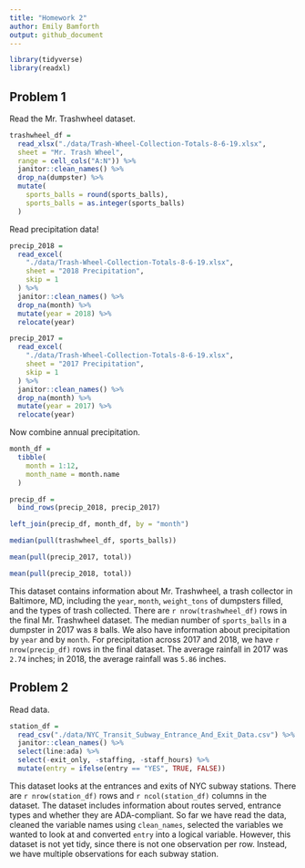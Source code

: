 ```yaml
---
title: "Homework 2"
author: Emily Bamforth
output: github_document
---
```


```r
library(tidyverse)
library(readxl)
```

## Problem 1

Read the Mr. Trashwheel dataset.

```r
trashwheel_df =
  read_xlsx("./data/Trash-Wheel-Collection-Totals-8-6-19.xlsx",
  sheet = "Mr. Trash Wheel",
  range = cell_cols("A:N")) %>% 
  janitor::clean_names() %>% 
  drop_na(dumpster) %>% 
  mutate(
    sports_balls = round(sports_balls),
    sports_balls = as.integer(sports_balls)
  )
```

Read precipitation data!

```r
precip_2018 =
  read_excel(
    "./data/Trash-Wheel-Collection-Totals-8-6-19.xlsx",
    sheet = "2018 Precipitation",
    skip = 1
  ) %>% 
  janitor::clean_names() %>% 
  drop_na(month) %>% 
  mutate(year = 2018) %>% 
  relocate(year)
```

```r
precip_2017 =
  read_excel(
    "./data/Trash-Wheel-Collection-Totals-8-6-19.xlsx",
    sheet = "2017 Precipitation",
    skip = 1
  ) %>% 
  janitor::clean_names() %>% 
  drop_na(month) %>% 
  mutate(year = 2017) %>% 
  relocate(year)
```

Now combine annual precipitation.

```r
month_df =
  tibble(
    month = 1:12,
    month_name = month.name
  )

precip_df =
  bind_rows(precip_2018, precip_2017)

left_join(precip_df, month_df, by = "month")
```

```r
median(pull(trashwheel_df, sports_balls))

mean(pull(precip_2017, total))

mean(pull(precip_2018, total))
```

This dataset contains information about Mr. Trashwheel, a trash collector in Baltimore, MD, including the `year`, `month`, `weight_tons` of dumpsters filled, and the types of trash collected. There are `r nrow(trashwheel_df)` rows in the final Mr. Trashwheel dataset. The median number of `sports_balls` in a dumpster in 2017 was `8` balls. We also have information about precipitation by `year` and by `month`. For precipitation across 2017 and 2018, we have `r nrow(precip_df)` rows in the final dataset. The average rainfall in 2017 was `2.74` inches; in 2018, the average rainfall was `5.86` inches. 

## Problem 2

Read data.

```r
station_df =
  read_csv("./data/NYC_Transit_Subway_Entrance_And_Exit_Data.csv") %>% 
  janitor::clean_names() %>% 
  select(line:ada) %>% 
  select(-exit_only, -staffing, -staff_hours) %>%
  mutate(entry = ifelse(entry == "YES", TRUE, FALSE))
```

This dataset looks at the entrances and exits of NYC subway stations. There are `r nrow(station_df)` rows and `r ncol(station_df)` columns in the dataset. The dataset includes information about routes served, entrance types and whether they are ADA-compliant. So far we have read the data, cleaned the variable names using `clean_names`, selected the variables we wanted to look at and converted `entry` into a logical variable. However, this dataset is not yet tidy, since there is not one observation per row. Instead, we have multiple observations for each subway station.
